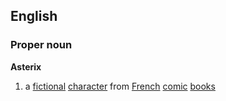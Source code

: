 ==English==
===Proper noun===
{{wikipedia}}
'''Asterix'''
#a [[fictional]] [[character]] from [[French]] [[comic]] [[book]]s